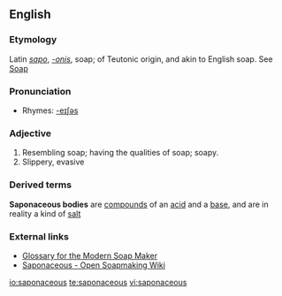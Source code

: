 ==English==

===Etymology===
Latin ''[[sapo]]'', ''[[-onis]]'', soap; of Teutonic origin, and akin to English soap. See [[Soap]]

===Pronunciation===
*Rhymes: [[Rhymes:English:-eɪʃəs|-eɪʃəs]]

===Adjective===
{{en-adj}}
# Resembling soap; having the qualities of soap; soapy.
# Slippery, evasive

===Derived terms===
'''Saponaceous bodies''' are [[compound]]s of an [[acid]] and a [[base]], and are in reality a kind of [[salt]]

===External links===

*[http://www.ccnphawaii.com/glossary.htm Glossary for the Modern Soap Maker]
*[http://saponaceo.us Saponaceous - Open Soapmaking Wiki]

[[io:saponaceous]]
[[te:saponaceous]]
[[vi:saponaceous]]